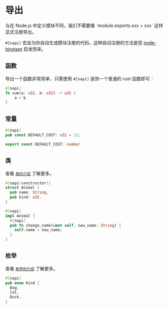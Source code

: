# 导出


<Callout type="info">
与在 Node.js 中定义模块不同，我们不需要像 `module.exports.xxx = xxx` 这样显式注册导出。

`#[napi]` 宏会为你自动生成模块注册的代码，这种自动注册的方法是受 [node-bindgen](https://github.com/infinyon/node-bindgen) 启发而来。

</Callout>

## `函数`

导出一个函数非常简单，只需使用 `#[napi]` 装饰一个普通的 rust 函数即可：

```rust filename="lib.rs"
#[napi]
fn sum(a: u32, b: u32) -> u32 {
	a + b
}
```

## `常量`

```rust filename="lib.rs"
#[napi]
pub const DEFAULT_COST: u32 = 12;
```

```ts filename="index.d.ts"
export const DEFAULT_COST: number
```

## `类`

查看 [`类的介绍`](./class) 了解更多。

```rust filename="lib.rs"
#[napi(constructor)]
struct Animal {
  pub name: String,
  pub kind: u32,
}

#[napi]
impl Animal {
  #[napi]
  pub fn change_name(&mut self, new_name: String) {
    self.name = new_name;
  }
}
```

## `枚举`

查看 [`枚举的介绍`](./enum) 了解更多。

```rust filename="lib.rs"
#[napi]
pub enum Kind {
  Dog,
  Cat,
  Duck,
}
```
